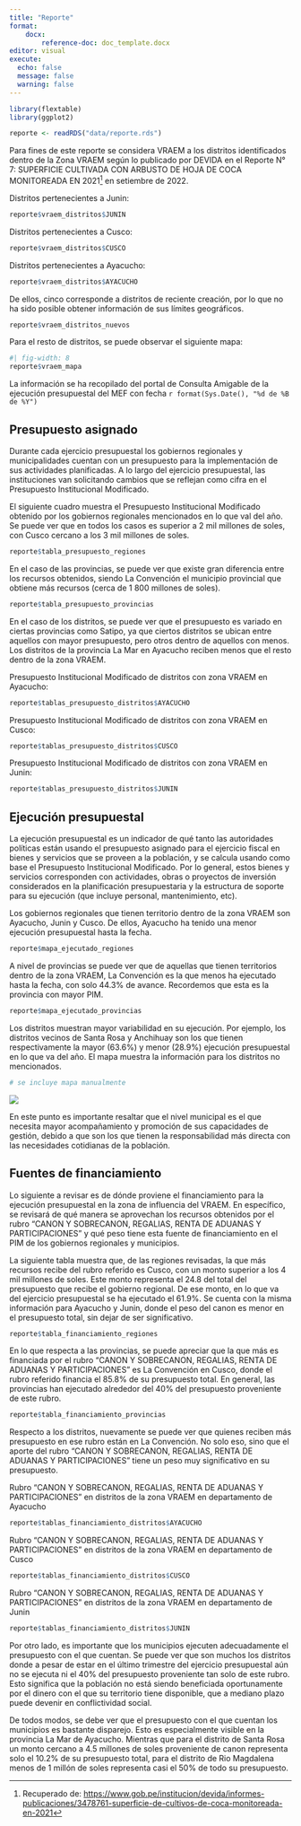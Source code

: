 ```yaml
---
title: "Reporte"
format: 
    docx:
        reference-doc: doc_template.docx
editor: visual
execute: 
  echo: false
  message: false
  warning: false
---
```


```r
library(flextable)
library(ggplot2)

reporte <- readRDS("data/reporte.rds")
```

Para fines de este reporte se considera VRAEM a los distritos identificados dentro de la Zona VRAEM según lo publicado por DEVIDA en el Reporte N° 7: SUPERFICIE CULTIVADA CON ARBUSTO DE HOJA DE COCA MONITOREADA EN 2021[^1] en setiembre de 2022.

[^1]: Recuperado de: <https://www.gob.pe/institucion/devida/informes-publicaciones/3478761-superficie-de-cultivos-de-coca-monitoreada-en-2021>

Distritos pertenecientes a Junin:

```r
reporte$vraem_distritos$JUNIN
```

Distritos pertenecientes a Cusco:

```r
reporte$vraem_distritos$CUSCO
```

Distritos pertenecientes a Ayacucho:

```r
reporte$vraem_distritos$AYACUCHO
```

De ellos, cinco corresponde a distritos de reciente creación, por lo que no ha sido posible obtener información de sus límites geográficos.

```r
reporte$vraem_distritos_nuevos
```

Para el resto de distritos, se puede observar el siguiente mapa:

```r
#| fig-width: 8
reporte$vraem_mapa
```

La información se ha recopilado del portal de Consulta Amigable de la ejecución presupuestal del MEF con fecha `r format(Sys.Date(), "%d de %B de %Y")`

## Presupuesto asignado

Durante cada ejercicio presupuestal los gobiernos regionales y municipalidades cuentan con un presupuesto para la implementación de sus actividades planificadas. A lo largo del ejercicio presupuestal, las instituciones van solicitando cambios que se reflejan como cifra en el Presupuesto Institucional Modificado.

El siguiente cuadro muestra el Presupuesto Institucional Modificado obtenido por los gobiernos regionales mencionados en lo que val del año. Se puede ver que en todos los casos es superior a 2 mil millones de soles, con Cusco cercano a los 3 mil millones de soles.

```r
reporte$tabla_presupuesto_regiones
```

En el caso de las provincias, se puede ver que existe gran diferencia entre los recursos obtenidos, siendo La Convención el municipio provincial que obtiene más recursos (cerca de 1 800 millones de soles).

```r
reporte$tabla_presupuesto_provincias
```

En el caso de los distritos, se puede ver que el presupuesto es variado en ciertas provincias como Satipo, ya que ciertos distritos se ubican entre aquellos con mayor presupuesto, pero otros dentro de aquellos con menos. Los distritos de la provincia La Mar en Ayacucho reciben menos que el resto dentro de la zona VRAEM.

Presupuesto Institucional Modificado de distritos con zona VRAEM en Ayacucho:

```r
reporte$tablas_presupuesto_distritos$AYACUCHO
```

Presupuesto Institucional Modificado de distritos con zona VRAEM en Cusco:

```r
reporte$tablas_presupuesto_distritos$CUSCO
```

Presupuesto Institucional Modificado de distritos con zona VRAEM en Junin:

```r
reporte$tablas_presupuesto_distritos$JUNIN
```

## Ejecución presupuestal

La ejecución presupuestal es un indicador de qué tanto las autoridades políticas están usando el presupuesto asignado para el ejercicio fiscal en bienes y servicios que se proveen a la población, y se calcula usando como base el Presupuesto Institucional Modificado. Por lo general, estos bienes y servicios corresponden con actividades, obras o proyectos de inversión considerados en la planificación presupuestaria y la estructura de soporte para su ejecución (que incluye personal, mantenimiento, etc).

Los gobiernos regionales que tienen territorio dentro de la zona VRAEM son Ayacucho, Junin y Cusco. De ellos, Ayacucho ha tenido una menor ejecución presupuestal hasta la fecha.

```r
reporte$mapa_ejecutado_regiones
```

A nivel de provincias se puede ver que de aquellas que tienen territorios dentro de la zona VRAEM, La Convención es la que menos ha ejecutado hasta la fecha, con solo 44.3% de avance. Recordemos que esta es la provincia con mayor PIM.

```r
reporte$mapa_ejecutado_provincias
```

Los distritos muestran mayor variabilidad en su ejecución. Por ejemplo, los distritos vecinos de Santa Rosa y Anchihuay son los que tienen respectivamente la mayor (63.6%) y menor (28.9%) ejecución presupuestal en lo que va del año. El mapa muestra la información para los distritos no mencionados.

```r
# se incluye mapa manualmente
```

![](mapas/mapa_ejecucion_distrital.png){fig-align="center"}

En este punto es importante resaltar que el nivel municipal es el que necesita mayor acompañamiento y promoción de sus capacidades de gestión, debido a que son los que tienen la responsabilidad más directa con las necesidades cotidianas de la población.

## Fuentes de financiamiento

Lo siguiente a revisar es de dónde proviene el financiamiento para la ejecución presupuestal en la zona de influencia del VRAEM. En específico, se revisará de qué manera se aprovechan los recursos obtenidos por el rubro "CANON Y SOBRECANON, REGALIAS, RENTA DE ADUANAS Y PARTICIPACIONES" y qué peso tiene esta fuente de financiamiento en el PIM de los gobiernos regionales y municipios.

La siguiente tabla muestra que, de las regiones revisadas, la que más recursos recibe del rubro referido es Cusco, con un monto superior a los 4 mil millones de soles. Este monto representa el 24.8 del total del presupuesto que recibe el gobierno regional. De ese monto, en lo que va del ejercicio presupuestal se ha ejecutado el 61.9%. Se cuenta con la misma información para Ayacucho y Junin, donde el peso del canon es menor en el presupuesto total, sin dejar de ser significativo.

```r
reporte$tabla_financiamiento_regiones
```

<!--# Provincias -->

En lo que respecta a las provincias, se puede apreciar que la que más es financiada por el rubro "CANON Y SOBRECANON, REGALIAS, RENTA DE ADUANAS Y PARTICIPACIONES" es La Convención en Cusco, donde el rubro referido financia el 85.8% de su presupuesto total. En general, las provincias han ejecutado alrededor del 40% del presupuesto proveniente de este rubro.

```r
reporte$tabla_financiamiento_provincias
```

Respecto a los distritos, nuevamente se puede ver que quienes reciben más presupuesto en ese rubro están en La Convención. No solo eso, sino que el aporte del rubro "CANON Y SOBRECANON, REGALIAS, RENTA DE ADUANAS Y PARTICIPACIONES" tiene un peso muy significativo en su presupuesto.

Rubro "CANON Y SOBRECANON, REGALIAS, RENTA DE ADUANAS Y PARTICIPACIONES" en distritos de la zona VRAEM en departamento de Ayacucho

```r
reporte$tablas_financiamiento_distritos$AYACUCHO
```

Rubro "CANON Y SOBRECANON, REGALIAS, RENTA DE ADUANAS Y PARTICIPACIONES" en distritos de la zona VRAEM en departamento de Cusco

```r
reporte$tablas_financiamiento_distritos$CUSCO
```

Rubro "CANON Y SOBRECANON, REGALIAS, RENTA DE ADUANAS Y PARTICIPACIONES" en distritos de la zona VRAEM en departamento de Junin

```r
reporte$tablas_financiamiento_distritos$JUNIN
```

Por otro lado, es importante que los municipios ejecuten adecuadamente el presupuesto con el que cuentan. Se puede ver que son muchos los distritos donde a pesar de estar en el último trimestre del ejercicio presupuestal aún no se ejecuta ni el 40% del presupuesto proveniente tan solo de este rubro. Esto significa que la población no está siendo beneficiada oportunamente por el dinero con el que su territorio tiene disponible, que a mediano plazo puede devenir en conflictividad social.

De todos modos, se debe ver que el presupuesto con el que cuentan los municipios es bastante disparejo. Esto es especialmente visible en la provincia La Mar de Ayacucho. Mientras que para el distrito de Santa Rosa un monto cercano a 4.5 millones de soles proveniente de canon representa solo el 10.2% de su presupuesto total, para el distrito de Rio Magdalena menos de 1 millón de soles representa casi el 50% de todo su presupuesto.

